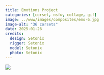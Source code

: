 ```yaml
---
title: Emotions Project
categories: [corset, nsfw, collage, gif]
image: ../www/images/composites/emo-6.jpg
image-alt: "36 corsets"
date: 2025-01-26
credits: 
  design: Setonix
  rigger: Setonix
  model: Setonix
  photo: Setonix
---
```



![](../www/images/gifs/emo_6.gif)

